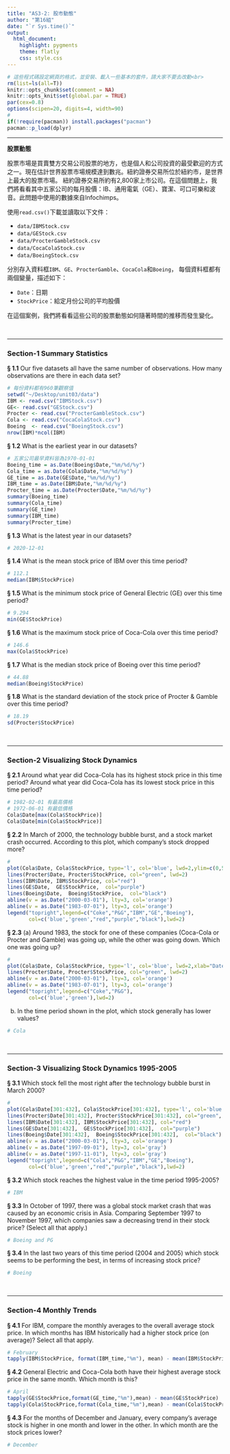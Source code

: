 ```yaml
---
title: "AS3-2: 股市動態"
author: "第16組"
date: "`r Sys.time()`"
output:
  html_document:
    highlight: pygments
    theme: flatly
    css: style.css
---
```


```r
# 這些程式碼設定網頁的格式，並安裝、載入一些基本的套件，請大家不要去改動<br>
rm(list=ls(all=T))
knitr::opts_chunk$set(comment = NA)
knitr::opts_knit$set(global.par = TRUE)
par(cex=0.8)
options(scipen=20, digits=4, width=90)
#
if(!require(pacman)) install.packages("pacman")
pacman::p_load(dplyr)
```
<hr>

**股票動態**

股票市場是買賣雙方交易公司股票的地方，也是個人和公司投資的最受歡迎的方式之一。現在估計世界股票市場規模達到數兆。紐約證券交易所位於紐約市，是世界上最大的股票市場。 紐約證券交易所約有2,800家上市公司。在這個問題上，我們將看看其中五家公司的每月股價：IB、通用電氣（GE）、寶潔、可口可樂和波音。此問題中使用的數據來自Infochimps。

使用`read.csv()`下載並讀取以下文件：

+ `data/IBMStock.csv`
+ `data/GEStock.csv`
+ `data/ProcterGambleStock.csv`
+ `data/CocaColaStock.csv`
+ `data/BoeingStock.csv` 

分別存入資料框`IBM`、`GE`、`ProcterGamble`、`CocaCola`和`Boeing`，
每個資料框都有兩個變量，描述如下：

+ `Date`：日期
+ `StockPrice`：給定月份公司的平均股價

在這個案例，我們將看看這些公司的股票動態如何隨著時間的推移而發生變化。

<br><hr>

###  Section-1 Summary Statistics

__§ 1.1__ Our five datasets all have the same number of observations. How many observations are there in each data set?
```r
# 每份資料都有960筆觀察值
setwd("~/Desktop/unit03/data")
IBM <- read.csv("IBMStock.csv")
GE<- read.csv("GEStock.csv")
Procter <- read.csv("ProcterGambleStock.csv")
Cola <- read.csv("CocaColaStock.csv")
Boeing  <- read.csv("BoeingStock.csv")
nrow(IBM)*ncol(IBM)
```


__§ 1.2__ What is the earliest year in our datasets?
```r
# 五家公司最早資料皆為1970-01-01
Boeing_time = as.Date(Boeing$Date,"%m/%d/%y")
Cola_time = as.Date(Cola$Date,"%m/%d/%y")
GE_time = as.Date(GE$Date,"%m/%d/%y")
IBM_time = as.Date(IBM$Date,"%m/%d/%y")
Procter_time = as.Date(Procter$Date,"%m/%d/%y")
summary(Boeing_time)
summary(Cola_time)
summary(GE_time)
summary(IBM_time)
summary(Procter_time)
```

__§ 1.3__ What is the latest year in our datasets?
```r
# 2020-12-01
```

__§ 1.4__ What is the mean stock price of IBM over this time period?
```r
# 112.1
median(IBM$StockPrice)
```

__§ 1.5__ What is the minimum stock price of General Electric (GE) over this time period?
```r
# 9.294
min(GE$StockPrice)
```

__§ 1.6__ What is the maximum stock price of Coca-Cola over this time period?
```r
# 146.6
max(Cola$StockPrice)
```

__§ 1.7__ What is the median stock price of Boeing over this time period?
```r
# 44.88
median(Boeing$StockPrice)
```

__§ 1.8__ What is the standard deviation of the stock price of Procter & Gamble over this time period?
```r
# 18.19
sd(Procter$StockPrice)
```

<br><hr>

###  Section-2 Visualizing Stock Dynamics

__§ 2.1__ Around what year did Coca-Cola has its highest stock price in this time period? Around what year did Coca-Cola has its lowest stock price in this time period?
```r
# 1982-02-01 有最高價格
# 1972-06-01 有最低價格
Cola$Date[max(Cola$StockPrice)]
Cola$Date[min(Cola$StockPrice)]
```


__§ 2.2__ In March of 2000, the technology bubble burst, and a stock market crash occurred. According to this plot, which company's stock dropped more?
```r
#
plot(Cola$Date, Cola$StockPrice, type='l', col='blue', lwd=2,ylim=c(0,500),xlab="Date",ylab="stockprice")
lines(Procter$Date, Procter$StockPrice, col="green", lwd=2)
lines(IBM$Date, IBM$StockPrice, col="red")
lines(GE$Date,  GE$StockPrice,  col="purple")
lines(Boeing$Date,  Boeing$StockPrice,  col="black")
abline(v = as.Date("2000-03-01"), lty=3, col='orange')
abline(v = as.Date("1983-07-01"), lty=3, col='orange')
legend("topright",legend=c("Coke","P&G","IBM","GE","Boeing"),
       col=c('blue','green',"red","purple","black"),lwd=2)

```

__§ 2.3__ (a) Around 1983, the stock for one of these companies (Coca-Cola or Procter and Gamble) was going up, while the other was going down. Which one was going up? 
```r
# 
plot(Cola$Date, Cola$StockPrice, type='l', col='blue', lwd=2,xlab="Date",ylab="stockprice")
lines(Procter$Date, Procter$StockPrice, col="green", lwd=2)
abline(v = as.Date("2000-03-01"), lty=3, col='orange')
abline(v = as.Date("1983-07-01"), lty=3, col='orange')
legend("topright",legend=c("Coke","P&G"),
       col=c('blue','green'),lwd=2)
```

(b) In the time period shown in the plot, which stock generally has lower values?
```r
# Cola
```


<br><hr>

###  Section-3 Visualizing Stock Dynamics 1995-2005

__§ 3.1__ Which stock fell the most right after the technology bubble burst in March 2000?
```r
# 
plot(Cola$Date[301:432], Cola$StockPrice[301:432], type='l', col='blue', lwd=2, ylim=c(0,210),xlab="Date",ylab="stockprice")
lines(Procter$Date[301:432], Procter$StockPrice[301:432], col="green", lwd=2)
lines(IBM$Date[301:432], IBM$StockPrice[301:432], col="red")
lines(GE$Date[301:432],  GE$StockPrice[301:432],  col="purple")
lines(Boeing$Date[301:432],  Boeing$StockPrice[301:432],  col="black")
abline(v = as.Date("2000-03-01"), lty=3, col='orange')
abline(v = as.Date("1997-09-01"), lty=3, col='gray')
abline(v = as.Date("1997-11-01"), lty=3, col='gray')
legend("topright",legend=c("Cola","P&G","IBM","GE","Boeing"),
       col=c('blue','green',"red","purple","black"),lwd=2)
```

__§ 3.2__ Which stock reaches the highest value in the time period 1995-2005?
```r
# IBM

```

__§ 3.3__ In October of 1997, there was a global stock market crash that was caused by an economic crisis in Asia. Comparing September 1997 to November 1997, which companies saw a decreasing trend in their stock price? (Select all that apply.)
```r
# Boeing and PG
```

__§ 3.4__ In the last two years of this time period (2004 and 2005) which stock seems to be performing the best, in terms of increasing stock price?
```r
# Boeing
```


<br><hr>


###  Section-4 Monthly Trends

__§ 4.1__ For IBM, compare the monthly averages to the overall average stock price. In which months has IBM historically had a higher stock price (on average)? Select all that apply.
```r
# February
tapply(IBM$StockPrice, format(IBM_time,"%m"), mean) - mean(IBM$StockPrice)
```

__§ 4.2__ General Electric and Coca-Cola both have their highest average stock price in the same month. Which month is this?
```r
# April
tapply(GE$StockPrice,format(GE_time,"%m"),mean) - mean(GE$StockPrice)
tapply(Cola$StockPrice,format(Cola_time,"%m"),mean) - mean(Cola$StockPrice)
```

__§ 4.3__ For the months of December and January, every company's average stock is higher in one month and lower in the other. In which month are the stock prices lower?
```r
# December
```

<br><br><br>

